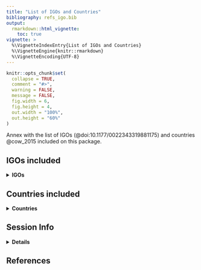 ```yaml
---
title: "List of IGOs and Countries"
bibliography: refs_igo.bib
output: 
  rmarkdown::html_vignette:
    toc: true
vignette: >
  %\VignetteIndexEntry{List of IGOs and Countries}
  %\VignetteEngine{knitr::rmarkdown}
  %\VignetteEncoding{UTF-8}
---
```


```r
knitr::opts_chunk$set(
  collapse = TRUE,
  comment = "#>",
  warning = FALSE,
  message = FALSE,
  fig.width = 6, 
  fig.height = 4,
  out.width = "100%",
  out.height = "60%"
)


```


Annex with the list of IGOs (@doi:10.1177/0022343319881175) and 
countries @cow_2015 included on this package.


## IGOs included

<details>
  <summary><strong>IGOs</strong></summary>

```r
library(igoR)

igo <- igo_search()
knitr::kable(igo[, c(1:4)])

```
</details>


## Countries included

<details>
  <summary><strong>Countries</strong></summary>

```r

cc <- cow_country_codes
knitr::kable(cc)

```
</details>

## Session Info

<details>
  <summary><strong>Details</strong></summary>
```r
sessionInfo()

```
</details>

## References

